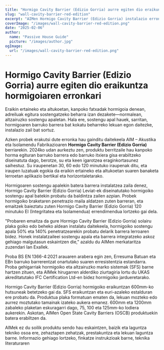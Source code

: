 ```yaml
---
title: "Hormigo Cavity Barrier (Edizio Gorria) aurre egiten dio eraikuntza hormigoiaren erronkari"
slug: "wall-cavity-barrier-red-edition"
excerpt: "AIMen Hormigo Cavity Barrier (Edizio Gorria) instalazio erronkak gainditzen ditu hormigoiaren sostengu apalekin integratuz, suaren aurkako babesa bermatuz."
coverImage: "/images/wall-cavity-barrier-red-edition.png"
date: "2025-02-06"
author:
  name: "Passive House Guide"
  picture: "/images/author.jpg"
ogImage:
  url: "/images/wall-cavity-barrier-red-edition.png"
---
```


# Hormigo Cavity Barrier (Edizio Gorria) aurre egiten dio eraikuntza hormigoiaren erronkari

Eraikin ertaineko eta altukoetan, kanpoko fatxadak hormigoia denean, adreiluak egitura sostengatzeko beharra izan dezakete—normalean, altzairuzko sostengu apaletan. Hala ere, sostengu apal hauek, sarritan, hormigoaren barruko barrera bat kokatu beharreko lekuan egon daitezke, instalazio zail bat sortuz.

Azken probek erakutsi dute erronka hau gainditu daitekeela AIM – Akustika eta Isolamendu Fabrikazioaren **Hormigo Cavity Barrier (Edizio Gorria)** berriarekin. 2024ko udan aurkeztu zen, produktu berritzaile hau kanpoko horma egituran barruko barrera edo barruko itxiera gisa erabiltzeko diseinatuta dago, berotze, su eta keen igarotzea eraginkortasunez saihestuz. Su iraupenetan 30, 60 edo 120 minutuko iraupenak ditu, eta iraupen luzatuak egokia da eraikin ertaineko eta altukoetan suaren banaketa lerroetan aplikazio bertikal eta horizontaletarako.

Hormigoaren sostengu apalekin batera barrera instalatzea zaila denez, Hormigo Cavity Barrier (Edizio Gorria) Leviat-ek diseinatutako hormigoiko sostengu apal batekin probatu da baldintza zailen azpian. Probek hormigoiko braketaren penetrazio maila aldatzen zuten barreran, eta emaitzek baieztatu zuten Hormigo Cavity Barrier (Edizio Gorria) 120 minutuko EI (Integritatea eta Isolamendua) errendimendua lortzeko gai dela.

"Probaren emaitza da gure Hormigo Cavity Barrier (Edizio Gorria) solairu plaka goiko edo beheko aldean instalatu daitekeela, hormigoiko sostengu apala 50% eta 140% penetratzearekin probatu delarik barrera lerroaren bidez. Honek instalatzaileei sostengu apala eta barrera integratzeko askoz gehiago malgutasun eskaintzen die," azaldu du AIMen merkataritza zuzendari Ian Exallek.

Proba BS EN 1366-4:2021 arauaren arabera egin zen, Erresuma Batuan eta EBn barruko barrerentzat onartutako suaren erresistentzia estandarra. Proba gehigarriak hormigoiko eta altzairuzko marko sistemak (SFS) barne hartzen zituen, eta AIMek hirugarren alderdiko ziurtagiria lortu du UKAS akreditatutako IFC Certification Ltd-en bidez hormigoiko jardueretarako.

Hormigo Cavity Barrier (Edizio Gorria) hormigoiko eraikuntzan 600mm-ko hutsuneak betetzeko gai da. SFS eraikuntzan eta euri-azaleko estalduran ere probatu da. Produktua plaka formatuan ematen da, lekuan mozteko edo aurrez moztutako tamainak izateko aukera emanez. 600mm eta 1200mm zabaleko plaketan eskuragarri dago, 75, 100 eta 125mm-ko lodiera aukerekin. Askotan, AIMen Open State Cavity Barriers (OSCB) produktuekin batera erabiltzen da.

AIMek ez du soilik produktu sendo hau eskaintzen, baizik eta laguntza tekniko osoa ere, zehaztapen zehatzak, prestakuntza eta lekuan laguntza barne. Informazio gehiago lortzeko, finkatze instrukzioak barne, teknika literaturaren